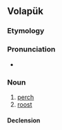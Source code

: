 ==Volapük==

===Etymology===
{{suffix|vo|bem|ül}}

===Pronunciation===
* {{IPA|vo|[beˈmyl]}}

===Noun===
{{vo-noun}}

# [[perch]]
# [[roost]]

====Declension====
{{vo-decl-noun}}